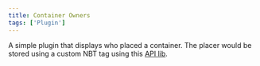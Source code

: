 ```yaml
---
title: Container Owners 
tags: ['Plugin']
---
```


A simple plugin that displays who placed a container. The placer would be stored using a custom NBT tag using this [API lib](https://www.spigotmc.org/resources/nbt-api.7939/). 
